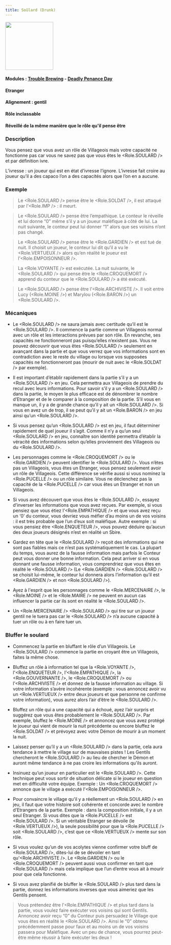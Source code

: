 ```yaml
---
title: Soûlard (Drunk)
---
```



<img src='/img/blood-on-the-clocktower/roles/soulard.png' height='150' />

#### Modules : [Trouble Brewing](../modules/trouble-brewing) - [Deadly Penance Day](../modules/deadly-penance-day)
#### Etranger
#### Alignement : gentil
#### Rôle inclassable
#### Réveillé de la même manière que le rôle qu'il pense être

### Description

Vous pensez que vous avez un rôle de Villageois mais votre capacité ne fonctionne pas car vous ne savez pas que vous êtes le <Role.SOULARD /> et par définition ivre.

L’ivresse : un joueur qui est en état d’ivresse l’ignore. L’ivresse fait croire au joueur qu’il a des capaco  l’on a des capacités alors que l’on en a aucune.


### Exemple
> Le <Role.SOULARD /> pense être le <Role.SOLDAT />, il est attaqué par l’<Role.IMP /> : il meurt.

> Le <Role.SOULARD /> pense être l’empathique. Le conteur le réveille et lui donne “0” même s’il y a un joueur maléfique à côté de lui. La nuit suivante, le conteur peut lui donner “1” alors que ses voisins n’ont pas changé.

> Le <Role.SOULARD /> pense être le <Role.GARDIEN /> et est tué de nuit. Il choisit un joueur, le conteur lui dit qu’il a vu le <Role.VERTUEUX /> alors qu’en réalité le joueur est l’<Role.EMPOISONNEUR />.

> La <Role.VOYANTE /> est exécutée. La nuit suivante, le <Role.SOULARD /> qui pense être le <Role.CROQUEMORT /> apprend du conteur que le <Role.SOULARD /> a été exécuté.

> Le <Role.SOULARD /> pense être l’<Role.ARCHIVISTE />. Il voit entre Lucy (<Role.MOINE />) et Marylou (<Role.BARON />) un <Role.SOULARD />.

### Mécaniques
- Le <Role.SOULARD /> ne saura jamais avec certitude qu’il est le <Role.SOULARD />. Il commence la partie comme un Villageois normal avec un rôle et les interactions prévues par son rôle. En revanche, ses capacités ne fonctionneront pas puisqu’elles n’existent pas. Vous ne pouvez découvrir que vous êtes <Role.SOULARD /> seulement en avançant dans la partie et que vous verrez que vos informations sont en contradiction avec le reste du village ou lorsque vos supposées capacités ne fonctionneront pas (mourir de nuit avec le <Role.SOLDAT /> par exemple).

- Il est important d’établir rapidement dans la partie s’il y a un <Role.SOULARD /> en jeu. Cela permettra aux Villageois de prendre du recul avec leurs informations. Pour savoir s’il y a un <Role.SOULARD /> dans la partie, le moyen le plus efficace est de dénombrer le nombre d’Etranger et de le comparer à la composition de la partie. S’il vous en manque un, il y a de grande chance qu’il y ait un <Role.SOULARD />. Si vous en avez un de trop, il se peut qu’il y ait un <Role.BARON /> en jeu ainsi qu’un <Role.SOULARD />.

- Si vous pensez qu’un <Role.SOULARD /> est en jeu, il faut déterminer rapidement de quel joueur il s’agit. Comme il n’y a qu’un seul <Role.SOULARD /> en jeu, connaître son identité permettra d’établir la véracité des informations selon qu’elles proviennent des Villageois ou du <Role.SOULARD />.

- Les personnages comme le <Role.CROQUEMORT /> ou le <Role.GARDIEN /> peuvent identifier le <Role.SOULARD />. Vous n’êtes pas un Villageois, vous êtes un Etranger, vous pensez seulement avoir un rôle de Villageois. Cette différence se vérifie aussi si vous nominez la <Role.PUCELLE /> ou un rôle similaire. Vous ne déclenchez pas la capacité de la <Role.PUCELLE /> car vous êtes un Etranger et non un Villageois.

- Si vous avez découvert que vous êtes le <Role.SOULARD />, essayez d’inverser les informations que vous avez reçues. Par exemple, si vous pensiez que vous étiez l’<Role.EMPATHIQUE /> et que vous avez reçu un ‘0’ du conteur, vous devriez vous méfier d’au moins un de vos voisins : il est très probable que l’un d’eux soit maléfique. Autre exemple : si vous pensiez être <Role.ENQUETEUR />, vous pouvez déduire qu’aucun des deux joueurs désignés n’est en réalité un Sbire.

- Gardez en tête que le <Role.SOULARD /> reçoit des informations qui ne sont pas fiables mais ce n’est pas systématiquement le cas. La plupart du temps, vous aurez de la fausse information mais parfois le Conteur peut vous donner une bonne information. Cela peut arriver si en vous donnant une fausse information, vous comprendriez que vous êtes en réalité le <Role.SOULARD /> (Le <Role.GARDIEN /> <Role.SOULARD /> se choisit lui-même, le conteur lui donnera alors l’information qu’il est <Role.GARDIEN /> et non <Role.SOULARD />).

- Ayez à l'esprit que les personnages comme le <Role.MERCENAIRE />, le <Role.MOINE /> et le <Role.MAIRE /> ne peuvent en aucun cas influencer la partie car ils sont en réalité le <Role.SOULARD />.

- Un <Role.MERCENAIRE /> <Role.SOULARD /> qui tire sur un joueur gentil ne le tuera pas car le <Role.SOULARD /> n’a aucune capacité à tuer un rôle ou à en faire tuer un.


### Bluffer le soulard

- Commencez la partie en bluffant le rôle d’un Villageois. Le <Role.SOULARD /> commence la partie en croyant être un Villageois, faites la même chose.

- Bluffez un rôle à information tel que la <Role.VOYANTE />, l'<Role.ENQUETEUR />, l’<Role.EMPATHIQUE />, la <Role.GOUVERNANTE />, le <Role.CROQUEMORT /> ou l’<Role.ARCHIVISTE /> et donnez de la fausse information au village. Si votre information s’avère incohérente (exemple : vous annoncez avoir vu un <Role.VERTUEUX /> entre deux joueurs et que personne ne confirme votre information), vous aurez alors l’air d’être le <Role.SOULARD />.

- Bluffez un rôle qui a une capacité qui a échoué, ayez l’air surpris et suggérez que vous êtes probablement le <Role.SOULARD />. Par exemple, bluffez le <Role.MOINE /> et annoncez que vous avez protégé le joueur qui vient de mourir la nuit précédente ou encore bluffez le <Role.SOLDAT /> et prévoyez avec votre Démon de mourir à un moment la nuit.

- Laissez penser qu’il y a un <Role.SOULARD /> dans la partie, cela aura tendance à mettre le village sur de mauvaises pistes ! Les Gentils chercheront le <Role.SOULARD /> au lieu de chercher le Démon et auront même tendance à ne pas croire les informations qu’ils auront.

- Insinuez qu’un joueur en particulier est le <Role.SOULARD />. Cette technique peut vous sortir de situation délicate si le joueur en question met en difficulté votre équipe. Exemple : Un <Role.CROQUEMORT /> annonce que le village a exécuté l’<Role.EMPOISONNEUR />.

- Pour convaincre le village qu’il y a réellement un <Role.SOULARD /> en jeu, il faut que votre histoire soit cohérente et concorde avec le nombre d’Etrangers de la partie. Exemple : dans la composition initiale, il y a un seul Etranger. Si vous dites que la <Role.PUCELLE /> est <Role.SOULARD />. Si un véritable Etranger se dévoile (le <Role.VERTUEUX />), la seule possibilité pour que la <Role.PUCELLE /> soit <Role.SOULARD />, c’est que ce <Role.VERTUEUX /> mente sur son rôle.

- Si vous voulez qu’un de vos acolytes vienne confirmer votre bluff de <Role.SOULARD />, dites-lui de se dévoiler en tant qu’<Role.ARCHIVISTE />. Le <Role.GARDIEN /> ou le <Role.CROQUEMORT /> peuvent aussi vous confirmer en tant que <Role.SOULARD /> mais cela implique que l’un d’entre vous ait à mourir pour que cela fonctionne.

- Si vous avez planifié de bluffer le <Role.SOULARD /> plus tard dans la partie, donnez les informations inverses que vous aimeriez que les Gentils pensent.
> Vous prétendez être l’<Role.EMPATHIQUE /> et plus tard dans la partie, vous voulez faire exécuter vos voisins qui sont Gentils. Annoncez avoir reçu “0” du Conteur puis persuadez le Village que vous êtes en réalité le <Role.SOULARD />. Ainsi le “0” obtenu précédemment passe pour faux et au moins un de vos voisins passera pour Maléfique. Avec un peu de chance, vous pourrez peut-être même réussir à faire exécuter les deux !
